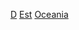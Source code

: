 {{Container}}
{{Category see also|各年代大洋洲廢除}}

[[Category:大洋洲建立|D]]
[[Category:各年代大洋洲|Est]]
[[Category:各年代各大洲建立|Oceania]]